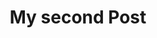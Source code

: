 ---
title: My second Post
slug : my-second-post
data : 2021-03-34
featureImage : img.jpg
excerpt : abcdeddfdddlorem ipsum dollar
---